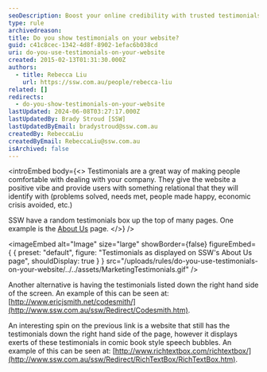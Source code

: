 ```yaml
---
seoDescription: Boost your online credibility with trusted testimonials showcasing real people's experiences and satisfaction with our services.
type: rule
archivedreason:
title: Do you show testimonials on your website?
guid: c41c8cec-1342-4d8f-8902-1efac6b038cd
uri: do-you-use-testimonials-on-your-website
created: 2015-02-13T01:31:30.000Z
authors:
  - title: Rebecca Liu
    url: https://ssw.com.au/people/rebecca-liu
related: []
redirects:
  - do-you-show-testimonials-on-your-website
lastUpdated: 2024-06-08T03:27:17.000Z
lastUpdatedBy: Brady Stroud [SSW]
lastUpdatedByEmail: bradystroud@ssw.com.au
createdBy: RebeccaLiu
createdByEmail: RebeccaLiu@ssw.com.au
isArchived: false
---
```


<introEmbed
  body={<>
Testimonials are a great way of making people comfortable with dealing with your company. They give the website a positive vibe and provide users with something relational that they will identify with (problems solved, needs met, people made happy, economic crisis avoided, etc.)

SSW have a random testimonials box up the top of many pages. One example is the [About Us](http://www.ssw.com.au/ssw/Company/AboutUs.aspx) page.
  </>}
/>

<imageEmbed
  alt="Image"
  size="large"
  showBorder={false}
  figureEmbed={ {
    preset: "default",
    figure: "Testimonials as displayed on SSW's About Us page",
    shouldDisplay: true
  } }
  src="/uploads/rules/do-you-use-testimonials-on-your-website/../../assets/MarketingTestimonials.gif"
/>

Another alternative is having the testimonials listed down the right hand side of the screen. An example of this can be seen at: [http://www.ericjsmith.net/codesmith/](http://www.ssw.com.au/ssw/Redirect/Codesmith.htm).

An interesting spin on the previous link is a website that still has the testimonials down the right hand side of the page, however it displays exerts of these testimonials in comic book style speech bubbles. An example of this can be seen at: [http://www.richtextbox.com/richtextbox/](http://www.ssw.com.au/ssw/Redirect/RichTextBox/RichTextBox.htm).
